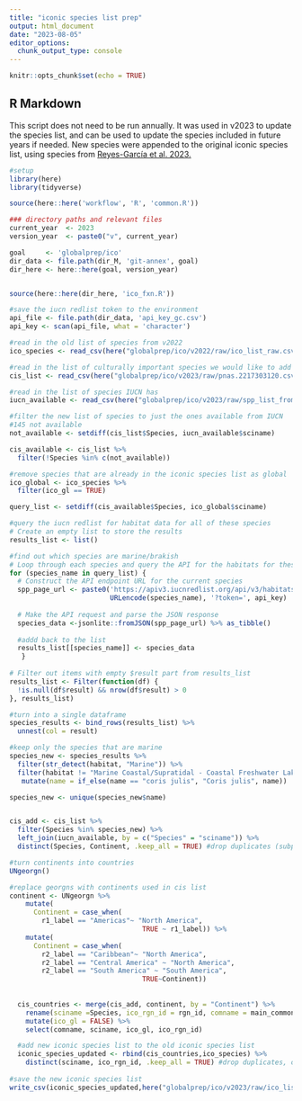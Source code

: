 ```yaml
---
title: "iconic species list prep"
output: html_document
date: "2023-08-05"
editor_options: 
  chunk_output_type: console
---
```


```r
knitr::opts_chunk$set(echo = TRUE)
```

## R Markdown

This script does not need to be run annually. It was used in v2023 to update the species list, and can be used to update the species included in future years if needed. New species were appended to the original iconic species list, using species from [Reyes-García et al. 2023.](https://www.pnas.org/doi/10.1073/pnas.2217303120)

```r
#setup
library(here)
library(tidyverse)

source(here::here('workflow', 'R', 'common.R'))

### directory paths and relevant files
current_year  <- 2023
version_year  <- paste0("v", current_year)

goal     <- 'globalprep/ico'
dir_data <- file.path(dir_M, 'git-annex', goal)
dir_here <- here::here(goal, version_year)


source(here::here(dir_here, 'ico_fxn.R'))
```

```r
#save the iucn redlist token to the environment
api_file <- file.path(dir_data, 'api_key_gc.csv')
api_key <- scan(api_file, what = 'character') 
```

```r
#read in the old list of species from v2022
ico_species <- read_csv(here("globalprep/ico/v2022/raw/ico_list_raw.csv"))

#read in the list of culturally important species we would like to add species from
cis_list <- read_csv(here("globalprep/ico/v2023/raw/pnas.2217303120.csv"))

#read in the list of species IUCN has
iucn_available <- read_csv(here("globalprep/ico/v2023/raw/spp_list_from_api.csv"))

#filter the new list of species to just the ones available from IUCN
#145 not available
not_available <- setdiff(cis_list$Species, iucn_available$sciname)

cis_available <- cis_list %>% 
  filter(!Species %in% c(not_available))

#remove species that are already in the iconic species list as global
ico_global <- ico_species %>% 
  filter(ico_gl == TRUE)

query_list <- setdiff(cis_available$Species, ico_global$sciname)

#query the iucn redlist for habitat data for all of these species
# Create an empty list to store the results
results_list <- list()

#find out which species are marine/brakish
# Loop through each species and query the API for the habitats for these species
for (species_name in query_list) {
  # Construct the API endpoint URL for the current species
  spp_page_url <- paste0('https://apiv3.iucnredlist.org/api/v3/habitats/species/name/', 
                         URLencode(species_name), '?token=', api_key)
  
  # Make the API request and parse the JSON response
  species_data <-jsonlite::fromJSON(spp_page_url) %>% as_tibble()
  
  #addd back to the list
  results_list[[species_name]] <- species_data
   }
  
# Filter out items with empty $result part from results_list
results_list <- Filter(function(df) {
  !is.null(df$result) && nrow(df$result) > 0
}, results_list)

#turn into a single dataframe
species_results <- bind_rows(results_list) %>%
  unnest(col = result)

#keep only the species that are marine
species_new <- species_results %>% 
  filter(str_detect(habitat, "Marine")) %>% 
  filter(habitat != "Marine Coastal/Supratidal - Coastal Freshwater Lakes") %>% 
   mutate(name = if_else(name == "coris julis", "Coris julis", name))

species_new <- unique(species_new$name)


cis_add <- cis_list %>% 
  filter(Species %in% species_new) %>% 
  left_join(iucn_available, by = c("Species" = "sciname")) %>% 
  distinct(Species, Continent, .keep_all = TRUE) #drop duplicates (subpopulations)

#turn continents into countries 
UNgeorgn()

#replace georgns with continents used in cis list
continent <- UNgeorgn %>% 
    mutate(
      Continent = case_when(
        r1_label == "Americas"~ "North America",
                                 TRUE ~ r1_label)) %>% 
    mutate(
      Continent = case_when(
        r2_label == "Caribbean"~ "North America",
        r2_label == "Central America" ~ "North America",
        r2_label == "South America" ~ "South America",
                                 TRUE~Continent))
  
  
  cis_countries <- merge(cis_add, continent, by = "Continent") %>% 
    rename(sciname =Species, ico_rgn_id = rgn_id, comname = main_common) %>% 
    mutate(ico_gl = FALSE) %>% 
    select(comname, sciname, ico_gl, ico_rgn_id)

  #add new iconic species list to the old iconic species list 
  iconic_species_updated <- rbind(cis_countries,ico_species) %>% 
    distinct(sciname, ico_rgn_id, .keep_all = TRUE) #drop duplicates, ones that were already in iconic species list for that region
  
#save the new iconic species list
write_csv(iconic_species_updated,here("globalprep/ico/v2023/raw/ico_list_raw_updated.csv"))

```
